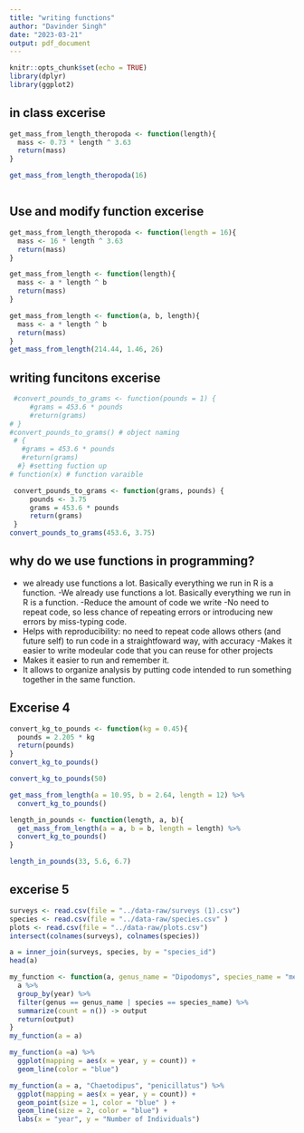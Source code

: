 ```yaml
---
title: "writing functions"
author: "Davinder Singh"
date: "2023-03-21"
output: pdf_document
---
```


```r
knitr::opts_chunk$set(echo = TRUE)
library(dplyr)
library(ggplot2)
```
## in class excerise
```r
get_mass_from_length_theropoda <- function(length){
  mass <- 0.73 * length ^ 3.63
  return(mass)
}
```

```r
get_mass_from_length_theropoda(16)
```
```r

```


## Use and modify function excerise
```r
get_mass_from_length_theropoda <- function(length = 16){
  mass <- 16 * length ^ 3.63
  return(mass)
}
```

```r
get_mass_from_length <- function(length){
  mass <- a * length ^ b
  return(mass)
}
```



```r
get_mass_from_length <- function(a, b, length){
  mass <- a * length ^ b
  return(mass)
}
get_mass_from_length(214.44, 1.46, 26)
```



## writing funcitons excerise
```r
 #convert_pounds_to_grams <- function(pounds = 1) {
     #grams = 453.6 * pounds
     #return(grams)
# }
#convert_pounds_to_grams() # object naming 
 # {
   #grams = 453.6 * pounds
   #return(grams)
  #} #setting fuction up
# function(x) # function varaible
```

```r
 convert_pounds_to_grams <- function(grams, pounds) {
     pounds <- 3.75
     grams = 453.6 * pounds
     return(grams)
 }
convert_pounds_to_grams(453.6, 3.75)
```






## why do we use functions in programming?

- we already use functions a lot. Basically everything we run in R is a function.
-We already use functions a lot. Basically everything we run in R is a function.
-Reduce the amount of code we write
-No need to repeat code, so less chance of repeating errors  or introducing new errors by miss-typing code.
- Helps with reproducibility: no need to repeat code allows others (and future self) to run code in a straightfoward way, with accuracy
-Makes it easier to write modeular code that you can reuse for other projects
- Makes it easier to run and remember it.
- It allows to organize analysis by putting code intended to run something together in the same function.


## Excerise 4
```r
convert_kg_to_pounds <- function(kg = 0.45){
  pounds = 2.205 * kg
  return(pounds)
}
convert_kg_to_pounds()
```

```r
convert_kg_to_pounds(50)
```

```r
get_mass_from_length(a = 10.95, b = 2.64, length = 12) %>% 
  convert_kg_to_pounds() 

```

```r
length_in_pounds <- function(length, a, b){
  get_mass_from_length(a = a, b = b, length = length) %>% 
  convert_kg_to_pounds() 
}
```

```r
length_in_pounds(33, 5.6, 6.7)
```

## excerise 5
```r
surveys <- read.csv(file = "../data-raw/surveys (1).csv")
species <- read.csv(file = "../data-raw/species.csv" )
plots <- read.csv(file = "../data-raw/plots.csv")
intersect(colnames(surveys), colnames(species))
```

```r
a = inner_join(surveys, species, by = "species_id")
head(a)
```

```r
my_function <- function(a, genus_name = "Dipodomys", species_name = "merriami") {
  a %>% 
  group_by(year) %>% 
  filter(genus == genus_name | species == species_name) %>% 
  summarize(count = n()) -> output
  return(output) 
}
my_function(a = a)
```



```r
my_function(a =a) %>% 
  ggplot(mapping = aes(x = year, y = count)) +
  geom_line(color = "blue") 
```

```r
my_function(a = a, "Chaetodipus", "penicillatus") %>% 
  ggplot(mapping = aes(x = year, y = count)) +
  geom_point(size = 1, color = "blue" ) +
  geom_line(size = 2, color = "blue") +
  labs(x = "year", y = "Number of Individuals")
```




